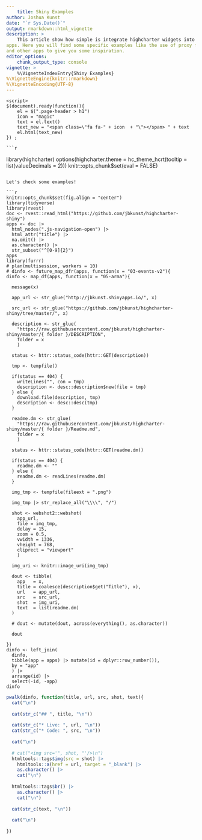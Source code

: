 ```yaml
---
    title: Shiny Examples
author: Joshua Kunst
date: "`r Sys.Date()`"
output: rmarkdown::html_vignette
description: >
    This article show how simple is integrate highcharter widgets into your shiny
apps. Here you will find some specific examples like the use of proxy funcions
and other apps to give you some inspiration.
editor_options: 
    chunk_output_type: console
vignette: >
    %\VignetteIndexEntry{Shiny Examples}
%\VignetteEngine{knitr::rmarkdown}
%\VignetteEncoding{UTF-8}    
---
```

    
    <script>
    $(document).ready(function(){ 
        el = $(".page-header > h1")
        icon = "magic"
        text = el.text()
        text_new = "<span class=\"fa fa-" + icon  + "\"></span> " + text
        el.html(text_new) 
    }) ;
</script>
    
    ```r
library(highcharter)
options(highcharter.theme = hc_theme_hcrt(tooltip = list(valueDecimals = 2)))
knitr::opts_chunk$set(eval = FALSE)
```

Let's check some examples!

```r
knitr::opts_chunk$set(fig.align = "center")
library(tidyverse)
library(rvest)
doc <- rvest::read_html("https://github.com/jbkunst/highcharter-shiny")
apps <- doc |> 
  html_nodes(".js-navigation-open") |> 
  html_attr("title") |> 
  na.omit() |> 
  as.character() |> 
  str_subset("^[0-9]{2}")
apps
library(furrr)
# plan(multisession, workers = 10)
# dinfo <- future_map_dfr(apps, function(x = "03-events-v2"){
dinfo <- map_df(apps, function(x = "05-arma"){
  
  message(x)
  
  app_url <- str_glue("http://jbkunst.shinyapps.io/", x)
  
  src_url <- str_glue("https://github.com/jbkunst/highcharter-shiny/tree/master/", x)
  
  description <- str_glue(
    "https://raw.githubusercontent.com/jbkunst/highcharter-shiny/master/{ folder }/DESCRIPTION",
    folder = x
    )
  
  status <- httr::status_code(httr::GET(description))
  
  tmp <- tempfile()
  
  if(status == 404) {
    writeLines("", con = tmp)
    description <- desc::description$new(file = tmp)
  } else {
    download.file(description, tmp)
    description <- desc::desc(tmp)
  }
  
  readme.dm <- str_glue(
    "https://raw.githubusercontent.com/jbkunst/highcharter-shiny/master/{ folder }/Readme.md",
    folder = x
    )
  
  status <- httr::status_code(httr::GET(readme.dm))
  
  if(status == 404) {
    readme.dm <- ""
  } else {
    readme.dm <- readLines(readme.dm)
  }
  
  img_tmp <- tempfile(fileext = ".png")
  
  img_tmp |> str_replace_all("\\\\", "/")
  
  shot <- webshot2::webshot(
    app_url, 
    file = img_tmp, 
    delay = 15,
    zoom = 0.5, 
    vwidth = 1336, 
    vheight = 768,
    cliprect = "viewport"
    )
  
  img_uri <- knitr::image_uri(img_tmp)
  
  dout <- tibble(
    app   = x,
    title = coalesce(description$get("Title"), x),
    url   = app_url,
    src   = src_url,
    shot  = img_uri,
    text  = list(readme.dm)
  )
  
  # dout <- mutate(dout, across(everything(), as.character))
  
  dout
  
})
dinfo <- left_join(
  dinfo,
  tibble(app = apps) |> mutate(id = dplyr::row_number()),
  by = "app"
  ) |> 
  arrange(id) |> 
  select(-id, -app)
dinfo
```

```r
pwalk(dinfo, function(title, url, src, shot, text){
  cat("\n")
  
  cat(str_c("## ", title, "\n"))
  
  cat(str_c("* Live: ", url, "\n"))
  cat(str_c("* Code: ", src, "\n"))
  
  cat("\n")
  
  # cat("<img src='", shot, "'/>\n")
  htmltools::tags$img(src = shot) |> 
    htmltools::a(href = url, target = "_blank") |> 
    as.character() |> 
    cat("\n")
  
  htmltools::tags$br() |> 
    as.character() |> 
    cat("\n")
  
  cat(str_c(text, "\n"))
  
  cat("\n")
  
})
```
